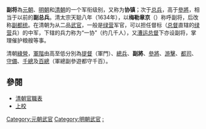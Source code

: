 {{Unreferenced|time=2021-05-13T08:34:19+00:00}}
'''副将'''為[[元朝|元朝]]、[[明朝|明朝]]和[[清朝|清朝]]的一个军衔级别，又称为'''协镇'''；次于[[總兵|总兵]]，高于[[參將|參將]]，相当于以前的'''副总兵'''。清太宗天聪八年（1634年），以'''梅勒章京'''（{{lang-mnc| ᠮᡝᡳᡵᡝᠨ {{zwj}}ᡳ<br />ᠵᠠᠩᡤᡳᠨ|z=meiren-i janggin}}）称呼副将，后改称[[副都统|副都统]]。在清朝为从二品[[武官|武官]]，一般是[[綠營|绿营]]军官，可以担任督标（[[总督|总督]]直辖的[[绿营|绿营]]兵）的中军，下辖的兵力称为“一协”（约几千人），又[[漕运总督|漕运总督]]下亦设副将，掌理催护粮艘等事。

清朝[[綠營|綠營]]，[[軍階|軍階]]由高至低分別為[[提督總兵官|提督]]（軍門）、[[總兵|總兵]]、'''副將'''、[[參將|參將]]、[[游擊_(官名)|游擊]]、[[都司|都司]]、[[守備|守備]]、[[千總|千總]]及[[百總|百總]]（軍總副參遊都守千百）。

==參閱==
*[[清朝官職表|清朝官職表]]
*[[上校|上校]]

{{Government-official-hist-stub}}
[[Category:元朝武官|Category:元朝武官]]
[[Category:明朝武官|Category:明朝武官]]
[[Category:清朝副將|:]]